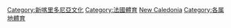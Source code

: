 [[Category:新喀里多尼亞文化|Category:新喀里多尼亞文化]]
[[Category:法國體育|Category:法國體育]]
[[Category:大洋洲各國體育|New Caledonia]]
[[Category:各属地體育|Category:各属地體育]]